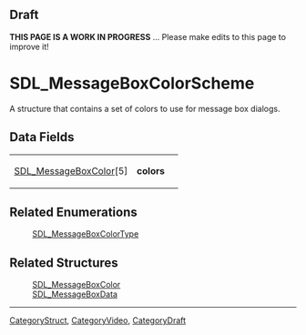 == Draft ==

'''THIS PAGE IS A WORK IN PROGRESS''' ... Please make edits to this page to improve it!


<!-- #*^*^*^*^*See https://wiki.libsdl.org/SGStructures for details on editing this page*^*^*^*^* -->


= SDL_MessageBoxColorScheme =
A structure that contains a set of colors to use for message box dialogs.




== Data Fields ==
{|
|[[SDL_MessageBoxColor]][5]
|'''colors'''
| 
|}



== Related Enumerations ==
:[[SDL_MessageBoxColorType]]

== Related Structures ==
:[[SDL_MessageBoxColor]]
:[[SDL_MessageBoxData]]

----
[[CategoryStruct]], [[CategoryVideo]], [[CategoryDraft]]
